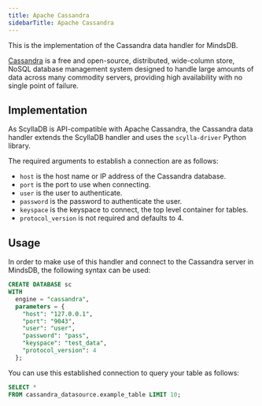 ```yaml
---
title: Apache Cassandra
sidebarTitle: Apache Cassandra
---
```


This is the implementation of the Cassandra data handler for MindsDB.

[Cassandra](https://cassandra.apache.org/_/index.html) is a free and open-source, distributed, wide-column store, NoSQL database management system designed to handle large amounts of data across many commodity servers, providing high availability with no single point of failure.

## Implementation

As ScyllaDB is API-compatible with Apache Cassandra, the Cassandra data handler extends the ScyllaDB handler and uses the `scylla-driver` Python library.

The required arguments to establish a connection are as follows:

* `host` is the host name or IP address of the Cassandra database.
* `port` is the port to use when connecting.
* `user` is the user to authenticate.
* `password` is the password to authenticate the user.
* `keyspace` is the keyspace to connect, the top level container for tables.
* `protocol_version` is not required and defaults to 4.

## Usage

In order to make use of this handler and connect to the Cassandra server in MindsDB, the following syntax can be used:

```sql
CREATE DATABASE sc
WITH
  engine = "cassandra",
  parameters = {
    "host": "127.0.0.1",
    "port": "9043",
    "user": "user",
    "password": "pass",
    "keyspace": "test_data",
    "protocol_version": 4
  };
```

You can use this established connection to query your table as follows:

```sql
SELECT *
FROM cassandra_datasource.example_table LIMIT 10;
```

